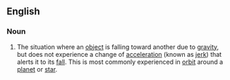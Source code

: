 ==English==
===Noun===
#The situation where an [[object]] is falling toward another due to [[gravity]], but does not experience a change of [[acceleration]] (known as [[jerk]]) that alerts it to its [[fall]].  This is most commonly experienced in [[orbit]] around a [[planet]] or [[star]].